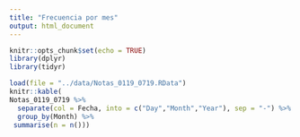 ```yaml
---
title: "Frecuencia por mes"
output: html_document
---
```


```r
knitr::opts_chunk$set(echo = TRUE)
library(dplyr)
library(tidyr)
```

```r
load(file = "../data/Notas_0119_0719.RData")
knitr::kable(
Notas_0119_0719 %>% 
  separate(col = Fecha, into = c("Day","Month","Year"), sep = "-") %>%
  group_by(Month) %>% 
 summarise(n = n()))
```

